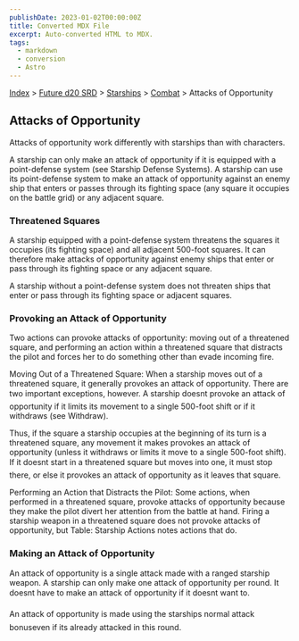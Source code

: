 ```yaml
---
publishDate: 2023-01-02T00:00:00Z
title: Converted MDX File
excerpt: Auto-converted HTML to MDX.
tags:
  - markdown
  - conversion
  - Astro
---
```






[Index](-index) > [Future d20 SRD](future-d20-srd-index) > [Starships](future-d20-srd-starships-index) > [Combat](future-d20-srd-starships-combat-index) > Attacks of Opportunity




## Attacks of Opportunity


Attacks of opportunity work differently with starships than with characters.


A starship can only make an attack of opportunity if it is equipped with a point-defense system (see Starship Defense Systems). A starship can use its point-defense system to make an attack of opportunity against an enemy ship that enters or passes through its fighting space (any square it occupies on the battle grid) or any adjacent square.


### Threatened Squares


A starship equipped with a point-defense system threatens the squares it occupies (its fighting space) and all adjacent 500-foot squares. It can therefore make attacks of opportunity against enemy ships that enter or pass through its fighting space or any adjacent square.


A starship without a point-defense system does not threaten ships that enter or pass through its fighting space or adjacent squares.


### Provoking an Attack of Opportunity


Two actions can provoke attacks of opportunity: moving out of a threatened square, and performing an action within a threatened square that distracts the pilot and forces her to do something other than evade incoming fire.


Moving Out of a Threatened Square: When a starship moves out of a threatened square, it generally provokes an attack of opportunity. There are two important exceptions, however. A starship doesnt provoke an attack of opportunity if it limits its movement to a single 500-foot shift or if it withdraws (see Withdraw).


Thus, if the square a starship occupies at the beginning of its turn is a threatened square, any movement it makes provokes an attack of opportunity (unless it withdraws or limits it move to a single 500-foot shift). If it doesnt start in a threatened square but moves into one, it must stop there, or else it provokes an attack of opportunity as it leaves that square.


Performing an Action that Distracts the Pilot: Some actions, when performed in a threatened square, provoke attacks of opportunity because they make the pilot divert her attention from the battle at hand. Firing a starship weapon in a threatened square does not provoke attacks of opportunity, but Table: Starship Actions notes actions that do.


### Making an Attack of Opportunity


An attack of opportunity is a single attack made with a ranged starship weapon. A starship can only make one attack of opportunity per round. It doesnt have to make an attack of opportunity if it doesnt want to.


An attack of opportunity is made using the starships normal attack bonuseven if its already attacked in this round.



